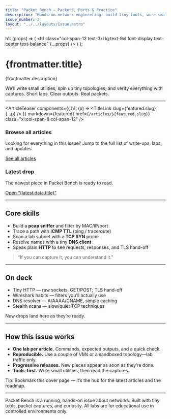 ```yaml
---
title: "Packet Bench — Packets, Ports & Practice"
description: "Hands-on network engineering: build tiny tools, wire small labs, and learn by reading real traffic."
issue_number: 2
layout: "../../layouts/Issue.astro"
---
```




  h1: (props) => (
    <h1 class="col-span-12 text-3xl lg:text-9xl font-display text-center text-balance" {...props} />
  )
};

# {frontmatter.title}

<p class="col-span-12 xl:col-span-8 opacity-80 mt-2 text-center mx-auto">
  {frontmatter.description}
</p>

<div class="col-span-12 xl:col-span-8 mx-auto mt-4">
  <FancyParagraph>
    We’ll write small utilities, spin up tiny topologies, and verify everything with captures.
    Short labs. Clear outputs. Real packets.
  </FancyParagraph>
</div>

<hr class="col-span-12 my-8 opacity-20" />

<ArticleTeaser
  components={{ h1: (p) => <TitleLink slug={featured.slug} {...p} /> }}
  markdown={featured}
  href={`/articles/${featured.slug}`}
  class="xl:col-span-8 col-span-12"
/>

<div class="lg:col-span-8 xl:col-span-4 xl:sticky top-10 self-start col-span-12">
  <div class="prose prose-xl rounded-2xl border border-base-content/15 p-5">
    <h3 class="mt-0">Browse all articles</h3>
    <p class="opacity-80">
      Looking for everything in this issue? Jump to the full list of write-ups, labs,
      and updates.
    </p>
    <a href="/articles" class="btn btn-primary btn-block">See all articles</a>
  </div>

  <div class="prose prose-xl rounded-2xl border border-base-content/15 p-5 mt-4">
    <h3 class="mt-0">Latest drop</h3>
    <p class="opacity-80 mb-3">
      The newest piece in Packet Bench is ready to read.
    </p>
    <a href={`/articles/${latest.slug}`} class="btn btn-outline btn-block">
      Open “{latest.data.title}”
    </a>
  </div>
</div>

<hr class="col-span-12 my-10 opacity-20" />

<h2 class="col-span-12 font-display text-3xl md:text-4xl">Core skills</h2>

<div class="col-span-12 xl:col-span-8">
  <ul class="list-disc ml-6 space-y-1">
    <li>Build a <strong>pcap sniffer</strong> and filter by MAC/IP/port</li>
    <li>Trace a path with <strong>ICMP TTL</strong> (ping / traceroute)</li>
    <li>Scan a lab subnet with a <strong>TCP SYN</strong> probe</li>
    <li>Resolve names with a tiny <strong>DNS client</strong></li>
    <li>Speak plain <strong>HTTP</strong> to see requests, responses, and TLS hand-off</li>
  </ul>

  <blockquote class="mt-6 not-italic border-l-4 pl-4 opacity-90">
    “If you can capture it, you can understand it.”
  </blockquote>
</div>

<hr class="col-span-12 my-8 opacity-20" />

<h2 class="col-span-12 font-display text-3xl md:text-4xl">On deck</h2>

<div class="col-span-12 xl:col-span-8">
  <div class="rounded-xl border border-base-content/15 p-4 sm:p-6">
    <ul class="grid sm:grid-cols-2 gap-x-6 gap-y-2 text-sm md:text-base leading-relaxed">
      <li><span class="font-medium">Tiny HTTP</span> — raw sockets, GET/POST; TLS hand-off</li>
      <li><span class="font-medium">Wireshark habits</span> — filters you’ll actually use</li>
      <li><span class="font-medium">DNS resolver</span> — A/AAAA/CNAME, simple caching</li>
      <li><span class="font-medium">Stealth scans</span> — slow/quiet TCP techniques</li>
    </ul>
  </div>
  <p class="opacity-70 text-sm mt-2">New drops land here as they’re ready.</p>
</div>

<hr class="col-span-12 my-8 opacity-20" />

<h2 class="col-span-12 font-display text-3xl md:text-4xl">How this issue works</h2>

<div class="col-span-12 xl:col-span-8">
  <ul class="list-disc ml-6 space-y-1">
    <li><strong>One lab per article.</strong> Commands, expected outputs, and a quick check.</li>
    <li><strong>Reproducible.</strong> Use a couple of VMs or a sandboxed topology—lab traffic only.</li>
    <li><strong>Progressive releases.</strong> New pieces appear as soon as they’re done.</li>
    <li><strong>Tools-first.</strong> Write small utilities, then read the captures.</li>
  </ul>
  <p class="text-sm opacity-70 mt-4">
    Tip: Bookmark this cover page — it’s the hub for the latest articles and the roadmap.
  </p>
</div>

<hr class="col-span-12 my-10 opacity-20" />

<section class="col-span-full">
  <p class="max-w-prose text-left leading-relaxed text-xs opacity-60
            whitespace-normal break-normal hyphens-none not-prose">
    Packet Bench is a running, hands-on issue about networks. Built with tiny tools, packet captures,
    and curiosity. All labs are for educational use in controlled environments only.
  </p>
</section>
